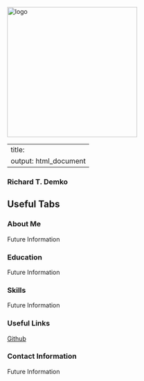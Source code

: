 
<img src="https://raw.githubusercontent.com/rdemko2332/rdemko2332.github.io/main/photo.jpg" alt="logo" width="300" height="300">

---
title:
output: html_document
---

### Richard T. Demko {.title}
## Useful Tabs {.tabset }

### About Me 
Future Information

### Education 
Future Information

### Skills 
Future Information

### Useful Links 
[Github](https://github.com/rdemko2332)

### Contact Information 
Future Information


